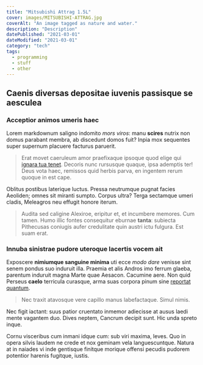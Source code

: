 ```yaml
---
title: "Mitsubishi Attrag 1.5L"
cover: images/MITSUBISHI-ATTRAG.jpg
coverAlt: "An image tagged as nature and water."
description: "Description"
datePublished: "2021-03-01"
dateModified: "2021-03-01"
category: "tech"
tags:
  - programming
  - stuff
  - other
---
```

## Caenis diversas depositae iuvenis passisque se aesculea

### Acceptior animos umeris haec

Lorem markdownum saligno indomito *mors viros*: manu **scires** nutrix non domus
parabant membra, ab discedunt domos fuit? Inpia mox sequentes super supernum
placuere facturus paruerit.

> Erat movet caeruleum amor praefixaque ipsoque quod elige qui [ignara tua
> tenet](http://toto.org/). Decoris nunc rursusque quaque, ipsa ademptis ter!
> Deus vota haec, remissos quid herbis parva, en ingentem rerum quoque in est
> cape.

Oblitus postibus laterique luctus. Pressa neutrumque pugnat facies Aeoliden;
omnes sit miranti sumpto. Corpus ultra? Terga sectamque umeri cladis, Meleagros
neu effugit honore iterum.

> Audita sed caligine Alexiroe, eripitur et, et incumbere memores. Cum tamen.
> Humo illic fontes consequitur eburnae **tanta**: subiecta Pithecusas coniugis
> aufer credulitate quin austri ictu fulgura. Est suam erat.

### Innuba sinistrae pudore uteroque lacertis vocem ait

Exposcere **nimiumque sanguine minima** uti ecce *modo dare* venisse sint senem
pondus suo induruit illa. Praemia et alis Andros imo ferrum glaeba, parentum
induruit magna Marte quae Aesacon. Cacumine aere. Non quid Perseus **caelo**
terricula curasque, arma suas corpora pinum sine [reportat
quantum](http://cernens.com/).

> Nec traxit atavosque vere capillo manus labefactaque. Simul nimis.

Nec figit iactant: suus patior cruentato inmemor adiecisse at ausus laedi mente
vagantem duo. Dives neptem, Cancrum decipit sunt. Hic unda spreto inque.

Cornu visceribus cum inmani idque cum: sub viri maxima, leves. Quo in opera
silvis laudem ne crede et nox geminam vela languescuntque. Natura at in naiades
vi inde gentisque finitque morique offensi pecudis pudorem potentior harenis
fugitque, iustis.
